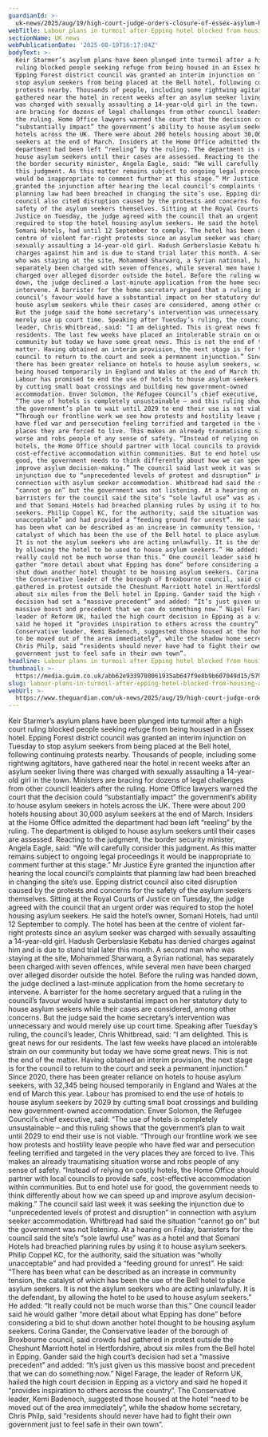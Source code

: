 ```yaml
---
guardianId: >-
  uk-news/2025/aug/19/high-court-judge-orders-closure-of-essex-asylum-hotel-after-far-right-protests
webTitle: Labour plans in turmoil after Epping hotel blocked from housing asylum seekers
sectionName: UK news
webPublicationDate: '2025-08-19T16:17:04Z'
bodyText: >-
  Keir Starmer’s asylum plans have been plunged into turmoil after a high court
  ruling blocked people seeking refuge from being housed in an Essex hotel.
  Epping Forest district council was granted an interim injunction on Tuesday to
  stop asylum seekers from being placed at the Bell hotel, following continuing
  protests nearby. Thousands of people, including some rightwing agitators, have
  gathered near the hotel in recent weeks after an asylum seeker living there
  was charged with sexually assaulting a 14-year-old girl in the town. Ministers
  are bracing for dozens of legal challenges from other council leaders after
  the ruling. Home Office lawyers warned the court that the decision could
  “substantially impact” the government’s ability to house asylum seekers in
  hotels across the UK. There were about 200 hotels housing about 30,000 asylum
  seekers at the end of March. Insiders at the Home Office admitted the
  department had been left “reeling” by the ruling. The department is obliged to
  house asylum seekers until their cases are assessed. Reacting to the judgment,
  the border security minister, Angela Eagle, said: “We will carefully consider
  this judgment. As this matter remains subject to ongoing legal proceedings it
  would be inappropriate to comment further at this stage.” Mr Justice Eyre
  granted the injunction after hearing the local council’s complaints that
  planning law had been breached in changing the site’s use. Epping district
  council also cited disruption caused by the protests and concerns for the
  safety of the asylum seekers themselves. Sitting at the Royal Courts of
  Justice on Tuesday, the judge agreed with the council that an urgent order was
  required to stop the hotel housing asylum seekers. He said the hotel’s owner,
  Somani Hotels, had until 12 September to comply. The hotel has been at the
  centre of violent far-right protests since an asylum seeker was charged with
  sexually assaulting a 14-year-old girl. Hadush Gerberslasie Kebatu has denied
  charges against him and is due to stand trial later this month. A second man
  who was staying at the site, Mohammed Sharwarq, a Syrian national, has
  separately been charged with seven offences, while several men have been
  charged over alleged disorder outside the hotel. Before the ruling was handed
  down, the judge declined a last-minute application from the home secretary to
  intervene. A barrister for the home secretary argued that a ruling in the
  council’s favour would have a substantial impact on her statutory duty to
  house asylum seekers while their cases are considered, among other concerns.
  But the judge said the home secretary’s intervention was unnecessary and would
  merely use up court time. Speaking after Tuesday’s ruling, the council’s
  leader, Chris Whitbread, said: “I am delighted. This is great news for our
  residents. The last few weeks have placed an intolerable strain on our
  community but today we have some great news. This is not the end of the
  matter. Having obtained an interim provision, the next stage is for the
  council to return to the court and seek a permanent injunction.” Since 2020,
  there has been greater reliance on hotels to house asylum seekers, with 32,345
  being housed temporarily in England and Wales at the end of March this year.
  Labour has promised to end the use of hotels to house asylum seekers by 2029
  by cutting small boat crossings and building new government-owned
  accommodation. Enver Solomon, the Refugee Council’s chief executive, said:
  “The use of hotels is completely unsustainable – and this ruling shows that
  the government’s plan to wait until 2029 to end their use is not viable.
  “Through our frontline work we see how protests and hostility leave people who
  have fled war and persecution feeling terrified and targeted in the very
  places they are forced to live. This makes an already traumatising situation
  worse and robs people of any sense of safety. “Instead of relying on costly
  hotels, the Home Office should partner with local councils to provide safe,
  cost-effective accommodation within communities. But to end hotel use for
  good, the government needs to think differently about how we can speed up and
  improve asylum decision-making.” The council said last week it was seeking the
  injunction due to “unprecedented levels of protest and disruption” in
  connection with asylum seeker accommodation. Whitbread had said the situation
  “cannot go on” but the government was not listening. At a hearing on Friday,
  barristers for the council said the site’s “sole lawful use” was as a hotel
  and that Somani Hotels had breached planning rules by using it to house asylum
  seekers. Philip Coppel KC, for the authority, said the situation was “wholly
  unacceptable” and had provided a “feeding ground for unrest”. He said: “There
  has been what can be described as an increase in community tension, the
  catalyst of which has been the use of the Bell hotel to place asylum seekers.
  It is not the asylum seekers who are acting unlawfully. It is the defendant,
  by allowing the hotel to be used to house asylum seekers.” He added: “It
  really could not be much worse than this.” One council leader said he would
  gather “more detail about what Epping has done” before considering a bid to
  shut down another hotel thought to be housing asylum seekers. Corina Gander,
  the Conservative leader of the borough of Broxbourne council, said crowds had
  gathered in protest outside the Cheshunt Marriott hotel in Hertfordshire,
  about six miles from the Bell hotel in Epping. Gander said the high court’s
  decision had set a “massive precedent” and added: “It’s just given us this
  massive boost and precedent that we can do something now.” Nigel Farage, the
  leader of Reform UK, hailed the high court decision in Epping as a victory and
  said he hoped it “provides inspiration to others across the country”. The
  Conservative leader, Kemi Badenoch, suggested those housed at the hotel “need
  to be moved out of the area immediately”, while the shadow home secretary,
  Chris Philp, said “residents should never have had to fight their own
  government just to feel safe in their own town”.
headline: Labour plans in turmoil after Epping hotel blocked from housing asylum seekers
thumbnail: >-
  https://media.guim.co.uk/abb62e9339780061935ab647f9e8b9b607049d15/579_0_5793_4634/500.jpg
slug: labour-plans-in-turmoil-after-epping-hotel-blocked-from-housing-asylum-seekers
webUrl: >-
  https://www.theguardian.com/uk-news/2025/aug/19/high-court-judge-orders-closure-of-essex-asylum-hotel-after-far-right-protests
---
```

Keir Starmer’s asylum plans have been plunged into turmoil after a high court ruling blocked people seeking refuge from being housed in an Essex hotel. Epping Forest district council was granted an interim injunction on Tuesday to stop asylum seekers from being placed at the Bell hotel, following continuing protests nearby. Thousands of people, including some rightwing agitators, have gathered near the hotel in recent weeks after an asylum seeker living there was charged with sexually assaulting a 14-year-old girl in the town. Ministers are bracing for dozens of legal challenges from other council leaders after the ruling. Home Office lawyers warned the court that the decision could “substantially impact” the government’s ability to house asylum seekers in hotels across the UK. There were about 200 hotels housing about 30,000 asylum seekers at the end of March. Insiders at the Home Office admitted the department had been left “reeling” by the ruling. The department is obliged to house asylum seekers until their cases are assessed. Reacting to the judgment, the border security minister, Angela Eagle, said: “We will carefully consider this judgment. As this matter remains subject to ongoing legal proceedings it would be inappropriate to comment further at this stage.” Mr Justice Eyre granted the injunction after hearing the local council’s complaints that planning law had been breached in changing the site’s use. Epping district council also cited disruption caused by the protests and concerns for the safety of the asylum seekers themselves. Sitting at the Royal Courts of Justice on Tuesday, the judge agreed with the council that an urgent order was required to stop the hotel housing asylum seekers. He said the hotel’s owner, Somani Hotels, had until 12 September to comply. The hotel has been at the centre of violent far-right protests since an asylum seeker was charged with sexually assaulting a 14-year-old girl. Hadush Gerberslasie Kebatu has denied charges against him and is due to stand trial later this month. A second man who was staying at the site, Mohammed Sharwarq, a Syrian national, has separately been charged with seven offences, while several men have been charged over alleged disorder outside the hotel. Before the ruling was handed down, the judge declined a last-minute application from the home secretary to intervene. A barrister for the home secretary argued that a ruling in the council’s favour would have a substantial impact on her statutory duty to house asylum seekers while their cases are considered, among other concerns. But the judge said the home secretary’s intervention was unnecessary and would merely use up court time. Speaking after Tuesday’s ruling, the council’s leader, Chris Whitbread, said: “I am delighted. This is great news for our residents. The last few weeks have placed an intolerable strain on our community but today we have some great news. This is not the end of the matter. Having obtained an interim provision, the next stage is for the council to return to the court and seek a permanent injunction.” Since 2020, there has been greater reliance on hotels to house asylum seekers, with 32,345 being housed temporarily in England and Wales at the end of March this year. Labour has promised to end the use of hotels to house asylum seekers by 2029 by cutting small boat crossings and building new government-owned accommodation. Enver Solomon, the Refugee Council’s chief executive, said: “The use of hotels is completely unsustainable – and this ruling shows that the government’s plan to wait until 2029 to end their use is not viable. “Through our frontline work we see how protests and hostility leave people who have fled war and persecution feeling terrified and targeted in the very places they are forced to live. This makes an already traumatising situation worse and robs people of any sense of safety. “Instead of relying on costly hotels, the Home Office should partner with local councils to provide safe, cost-effective accommodation within communities. But to end hotel use for good, the government needs to think differently about how we can speed up and improve asylum decision-making.” The council said last week it was seeking the injunction due to “unprecedented levels of protest and disruption” in connection with asylum seeker accommodation. Whitbread had said the situation “cannot go on” but the government was not listening. At a hearing on Friday, barristers for the council said the site’s “sole lawful use” was as a hotel and that Somani Hotels had breached planning rules by using it to house asylum seekers. Philip Coppel KC, for the authority, said the situation was “wholly unacceptable” and had provided a “feeding ground for unrest”. He said: “There has been what can be described as an increase in community tension, the catalyst of which has been the use of the Bell hotel to place asylum seekers. It is not the asylum seekers who are acting unlawfully. It is the defendant, by allowing the hotel to be used to house asylum seekers.” He added: “It really could not be much worse than this.” One council leader said he would gather “more detail about what Epping has done” before considering a bid to shut down another hotel thought to be housing asylum seekers. Corina Gander, the Conservative leader of the borough of Broxbourne council, said crowds had gathered in protest outside the Cheshunt Marriott hotel in Hertfordshire, about six miles from the Bell hotel in Epping. Gander said the high court’s decision had set a “massive precedent” and added: “It’s just given us this massive boost and precedent that we can do something now.” Nigel Farage, the leader of Reform UK, hailed the high court decision in Epping as a victory and said he hoped it “provides inspiration to others across the country”. The Conservative leader, Kemi Badenoch, suggested those housed at the hotel “need to be moved out of the area immediately”, while the shadow home secretary, Chris Philp, said “residents should never have had to fight their own government just to feel safe in their own town”.
